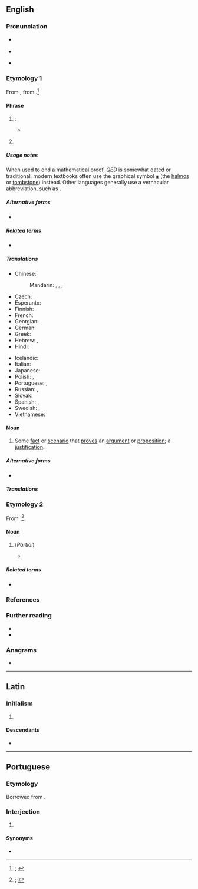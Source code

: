 {{also|Q.E.D.}}
==English==
{{was wotd|2020|January|24}}

===Pronunciation===
* {{a|RP}} {{IPA|en|/ˌkjuːiːˈdiː/}}
* {{audio|en|En-uk-QED.oga|Audio (RP)}}
* {{a|GA}} {{IPA|en|/ˌkjuˌiˈdi/}}

===Etymology 1===
From {{der|en|LL.|q.e.d.}}, from {{der|en|la|quod erat demonstrandum|q(uod) e(rat) d(emonstrandum)}}.<ref>{{R:OED Online|entry=Q.E.D.|pos=''int.'' and ''n.{{sup|1}}''|noformat=yes|id=240240|date=December 2007|nodot=yes}}; {{R:Lexico|pos=abbrev.}}</ref>

====Phrase====
{{en-phrase}}

# {{lb|en|mathematics|dated}} {{initialism of|en|quod erat demonstrandum|t=what had to be proved; what was to be demonstrated|nodot=1}}: {{non-gloss definition|placed at the end of a [[mathematical]] [[proof]] to [[show#Verb|show]] that the [[theorem]] under [[discussion]] is [[prove]]d.}}
#* {{quote-book|en|author=William Dunham|authorlink=William Dunham (mathematician)|chapter=Euler and Analytic Number Theory|title=[[w:Leonhard Euler|Euler]]: The Master of Us All|series=The Dolciani Mathematical Expositions|seriesvolume=22|location=[Washington, D.C.]|publisher={{w|Mathematical Association of America}}|year=1999|page=64|pageurl=https://books.google.com/books?id=x7p4tCPPuXoC&pg=PA64|isbn=978-0-88385-328-3|passage=By Cases 1 and 2, we see that any finite collection of <math>4k - 1</math> primes cannot contain all such primes. Thus there are infinitely many primes of this type. '''Q.E.D.'''}}
# {{lb|en|by extension}} {{non-gloss definition|Used to [[indicate]] that an [[argument]] or [[proposition]] is proved by the [[existence]] of some [[fact]] or [[scenario]].}}

=====Usage notes=====
When used to end a mathematical proof, ''QED'' is somewhat dated or traditional; modern textbooks often use the graphical symbol [[∎]] (the [[halmos]] or [[tombstone]]) instead. Other languages generally use a vernacular abbreviation, such as {{noncog|fr|CQFD|t=ce qu'il fallait démontrer}}.

=====Alternative forms=====
* {{l|en|Q.E.D.}}

=====Related terms=====
* {{l|en|QEF}}

=====Translations=====
{{trans-top|''placed at the end of a mathematical proof to show that the theorem under discussion is proved''}}
* Chinese:
*: Mandarin: {{t|cmn|證畢}}, {{t|cmn|证毕|tr=zhèngbì}}, {{t|cmn|證訖}}, {{t|cmn|证讫|tr=zhèngqì}}
* Czech: {{t|cs|c.b.d.}} {{qualifier|co bylo dokázat}}
* Esperanto: {{t|eo|KEP}} {{qualifier|kio estis pruvota}}
* Finnish: {{t+|fi|MOT}} {{qualifier|mikä oli todistettava}}
* French: {{t+|fr|CQFD}} {{qualifier|ce qu'il fallait démontrer}}
* Georgian: {{t|ka|რ.დ.გ}}
* German: {{t|de|w. z. b. w.}} {{qualifier|was zu beweisen war}}
* Greek: {{t|el|Ό.Έ.Δ.}} {{qualifier|[[όπερ έδει δείξαι]]}}
* Hebrew: {{t+|he|מָשָׁ"ל|tr=masha"l}}, {{t|he|מ.ש.ל.|m-p|tr=m.sh.l.}} {{qualifier|{{l|he||מה שצריך להוכיח}}, {{l|he||מה שרצינו להוכיח}}, etc.}}
* Hindi: {{t|hi|इ. सि.}} {{qualifier|[[इति सिद्धम्]]}}
{{trans-mid}}
* Icelandic: {{t|is|þ.s.s.á.}} {{qualifier|það sem sanna átti}}
* Italian: {{t+|it|CVD}} {{qualifier|come volevasi dimostrare}}
* Japanese: {{t|ja|証明終わり|tr=しょうめいおわり, shōmei owari}}
* Polish: {{t+|pl|c.b.d.o.}}, {{t|pl|c.b.d.u.}}
* Portuguese: {{t|pt|CQD}}, {{t|pt|QED}}
* Russian: {{t+|ru|ч. т. д.}}, {{t+|ru|что и тре́бовалось доказа́ть}}
* Slovak: {{t|sk|Č.B.T.D.}} {{qualifier|čo bolo treba dokázať}}
* Spanish: {{t|es|C.Q.D.}}, {{t|es|como queríamos demostrar}}
* Swedish: {{t+|sv|VSV}} {{qualifier|vilket skulle visas}}, {{t+|sv|VSB}} {{qualifier|vilket skulle bevisas}}
* Vietnamese: {{t+|vi|đpcm}}
{{trans-bottom}}

====Noun====
{{en-noun}}

# Some [[fact]] or [[scenario]] that [[prove]]s an [[argument]] or [[proposition]]; a [[justification]].

=====Alternative forms=====
* {{l|en|Q.E.D.}}

=====Translations=====
{{trans-see|fact or scenario that proves an argument or proposition|justification}}

===Etymology 2===
From {{m|en|quantum electrodynamics|q(uantum) e(lectro)d(ynamics)}}.<ref>{{R:OED Online|pos=''n.{{sup|2}}''|noformat=yes|id=268897|date=December 2007|nodot=yes}}; {{R:Lexico|pos=abbrev}}</ref>

====Noun====
{{en-noun|-}}

# {{lb|en|physics}} (''Partial'') {{initialism of|en|quantum electrodynamics|nocap=1}}
#* {{quote-book|en|author=Brian Cox|authorlink=Brian Cox (physicist)|author2=Jeff Forshaw|authorlink2=Jeff Forshaw|chapter=Interaction|title=The Quantum Universe: Everything that Can Happen Does Happen|location=London|publisher=[[w:Penguin Books|Allen Lane]]|year=2011|page=176|pageurl=https://books.google.com/books?id=sMZWo90635oC&pg=PP221|isbn=978-1-84614-432-5|passage='''QED''' is the theory that explains how electrically charged particles, like electrons, interact with each other and with particles of light (photons). [...] Pretty much everything else&nbsp;– certainly everything you see and feel around you&nbsp;– is explained at the deepest known level by '''QED'''. Matter, light, electricity and magnetism&nbsp;– it is all '''QED'''.}}

=====Related terms=====
* {{l|en|QCD|t=initialism of {{m|en|quantum chromodynamics}}}}

===References===
<references />

===Further reading===
* {{pedia|Q.E.D.}}
* {{pedia|quantum electrodynamics}}

===Anagrams===
* {{anagrams|en|a=deq|DEQ}}

----

==Latin==
{{wikipedia|lang=la}}

===Initialism===
{{rfc-header|la|Initialism}}
{{head|la|initialism}}

# {{l|en|QED|gloss=quod erat demonstrandum}} {{initialism of|la|quod erat demonstrandum}}

====Descendants====
* {{desc|en|QED|gloss=quod erat demonstrandum}}

----

==Portuguese==

===Etymology===
Borrowed from {{bor|pt|la|QED}}.

===Interjection===
{{pt-interj}}

# {{lb|pt|science}} {{l|en|QED}}

====Synonyms====
* {{l|pt|CQD}}